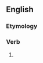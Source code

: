==English==

===Etymology===
{{suffix|reprove|est|lang=en}}

===Verb===
{{head|en|verb form}}

# {{en-archaic second-person singular of|reprove}}
